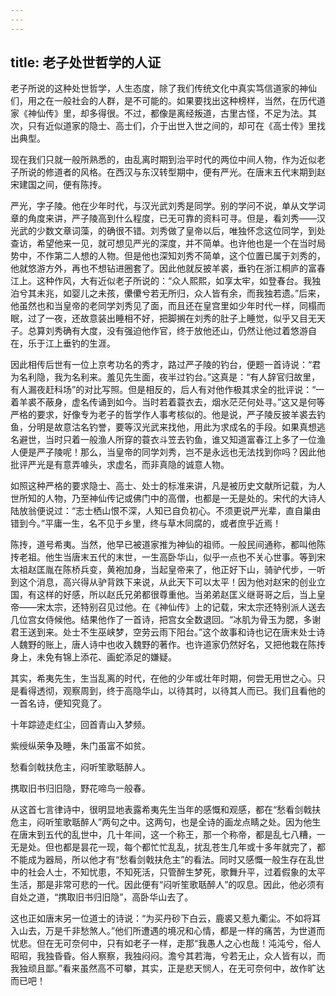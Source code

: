 ```yaml
---
---
---
```

title: 老子处世哲学的人证
---




老子所说的这种处世哲学，人生态度，除了我们传统文化中真实笃信道家的神仙们，用之在一般社会的人群，是不可能的。如果要找出这种榜样，当然，在历代道家《神仙传》里，却多得很。不过，都像是离经叛道，古里古怪，不足为法。其次，只有近似道家的隐士、高士们，介于出世入世之间的，却可在《高士传》里找出典型。

现在我们只就一般所熟悉的，由乱离时期到治平时代的两位中间人物，作为近似老子所说的修道者的风格。在西汉与东汉转型期中，便有严光。在唐末五代末期到赵宋建国之间，便有陈抟。

严光，字子陵。他在少年时代，与汉光武刘秀是同学。别的学问不说，单从文学词章的角度来讲，严子陵高到什么程度，已无可靠的资料可寻。但是，看刘秀——汉光武的少数文章词藻，的确很不错。刘秀做了皇帝以后，唯独怀念这位同学，到处查访，希望他来一见，就可想见严光的深度，并不简单。也许他也是一个在当时局势中，不作第二人想的人物。但是他也深知刘秀不简单，这个位置已属于刘秀的，他就悠游方外，再也不想钻进圈套了。因此他就反披羊裘，垂钓在浙江桐庐的富春江上。这种作风，大有近似老子所说的：“众人熙熙，如享太牢，如登春台。我独泊兮其未兆，如婴儿之未孩，儽儽兮若无所归，众人皆有余，而我独若遗。”后来，他虽然也和当皇帝的老同学刘秀见了面，而且还在皇宫里如少年时代一样，同榻而眠，过了一夜，还故意装出睡相不好，把脚搁在刘秀的肚子上睡觉，似乎又目无天子。总算刘秀确有大度，没有强迫他作官，终于放他还山，仍然让他过着悠游自在，乐于江上垂钓的生涯。

因此相传后世有一位上京考功名的秀才，路过严子陵的钓台，便题一首诗说：“君为名利隐，我为名利来。羞见先生面，夜半过钓台。”这真是：“有人辞官归故里，有人漏夜赶科场”的对比写照。但是相反的，后人有对他作极其求全的批评说：“一着羊裘不蔽身，虚名传诵到如今。当时若着蓑衣去，烟水茫茫何处寻。”这又是何等严格的要求，好像专为老子的哲学作人事考核似的。他是说，严子陵反披羊裘去钓鱼，分明是故意沽名钓誉，要等汉光武来找他，用此为求成名的手段。如果真想逃名避世，当时只着一般渔人所穿的蓑衣斗笠去钓鱼，谁又知道富春江上多了一位渔人便是严子陵呢！那么，当皇帝的同学刘秀，岂不是永远也无法找到你吗？因此他批评严光是有意弄噱头，求虚名，而非真隐的诚意人物。

如照这种严格的要求隐士、高士、处士的标准来讲，凡是被历史文献所记载，为人世所知的人物，乃至神仙传记或佛门中的高僧，也都是一无是处的。宋代的大诗人陆放翁便说过：“志士栖山恨不深，人知已自负初心。不须更说严光辈，直自巢由错到今。”平庸一生，名不见于乡里，终与草木同腐的，或者庶乎近焉！

陈抟，道号希夷。当然，他早已被道家推为神仙的祖师。一般民间通称，都叫他陈抟老祖。他生当唐末五代的末世，一生高卧华山，似乎一点也不关心世事。等到宋太祖赵匡胤在陈桥兵变，黄袍加身，当起皇帝来了，他正好下山，骑驴代步，一听到这个消息，高兴得从驴背跌下来说，从此天下可以太平！因为他对赵宋的创业立国，有这样的好感，所以赵氏兄弟都很尊重他。当弟弟赵匡义继哥哥之后，当上皇帝——宋太宗，还特别召见过他。在《神仙传》上的记载，宋太宗还特别派人送去几位宫女侍候他。结果他作了一首诗，把宫女全数退回。“冰肌为骨玉为腮，多谢君王送到来。处士不生巫峡梦，空劳云雨下阳台。”这个故事和诗也记在唐末处士诗人魏野的账上，唐人诗中也收入魏野的著作。也许道家仍然好名，又把他栽在陈抟身上，未免有锦上添花、画蛇添足的嫌疑。

其实，希夷先生，生当乱离的时代，在他的少年或壮年时期，何尝无用世之心。只是看得透彻，观察周到，终于高隐华山，以待其时，以待其人而已。我们且看他的一首名诗，便知究竟了。


十年踪迹走红尘，回首青山入梦频。

紫绶纵荣争及睡，朱门虽富不如贫。

愁看剑戟扶危主，闷听笙歌聒醉人。

携取旧书归旧隐，野花啼鸟一般春。


从这首七言律诗中，很明显地表露希夷先生当年的感慨和观感，都在“愁看剑戟扶危主，闷听笙歌聒醉人”两句之中。这两句，也是全诗的画龙点睛之处。因为他生在唐末到五代的乱世中，几十年间，这一个称王，那一个称帝，都是乱七八糟，一无是处。但也都是昙花一现，每个都忙忙乱乱，扰乱苍生几年或十多年就完了，都不能成为器局，所以他才有“愁看剑戟扶危主”的看法。同时又感慨一般生存在乱世中的社会人士，不知忧患，不知死活，只管醉生梦死，歌舞升平，过着假象的太平生活，那是非常可悲的一代。因此便有“闷听笙歌聒醉人”的叹息。因此，他必须有自处之道，“携取旧书归旧隐”，高卧华山去了。

这也正如唐末另一位道士的诗说：“为买丹砂下白云，鹿裘又惹九衢尘。不如将耳入山去，万是千非愁煞人。”他们所遭遇的境况和心情，都是一样的痛苦，为世道而忧悲。但在无可奈何中，只有如老子一样，走那“我愚人之心也哉！沌沌兮，俗人昭昭，我独昏昏。俗人察察，我独闷闷。澹兮其若海，兮若无止，众人皆有以，而我独顽且鄙。”看来虽然高不可攀，其实，正是悲天悯人，在无可奈何中，故作旷达而已吧！